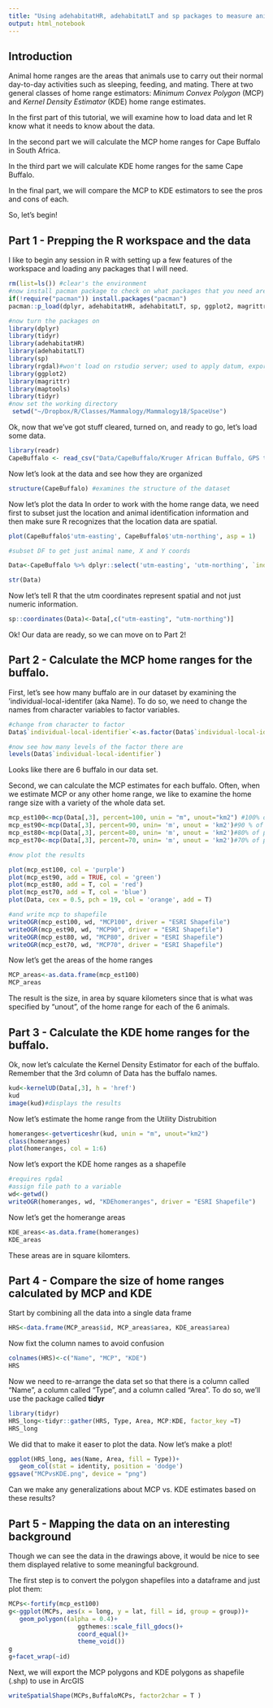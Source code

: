 ```yaml
---
title: "Using adehabitatHR, adehabitatLT and sp packages to measure animal home range"
output: html_notebook
---
```


## Introduction
Animal home ranges are the areas that animals use to carry out their normal day-to-day activities such as sleeping, feeding, and mating.  There at two general classes of home range estimators: *Minimum Convex Polygon* (MCP) and *Kernel Density Estimator* (KDE) home range estimates.  

In the first part of this tutorial, we will examine how to load data and let R know what it needs to know about the data.

In the second part we will calculate the MCP home ranges for Cape Buffalo in South Africa.

In the third part we will calculate KDE home ranges for the same Cape Buffalo.

In the final part, we will compare the MCP to KDE estimators to see the pros and cons of each.

So, let's begin!

## Part 1 - Prepping the R workspace and the data
I like to begin any session in R with setting up a few features of the workspace and loading any packages that I will need.

```r
rm(list=ls()) #clear's the environment
#now install pacman package to check on what packages that you need are already installed and install them if not
if(!require("pacman")) install.packages("pacman")
pacman::p_load(dplyr, adehabitatHR, adehabitatLT, sp, ggplot2, magrittr, maptools) #checks to see if packages are installed and installs them if not

#now turn the packages on
library(dplyr)
library(tidyr)
library(adehabitatHR)
library(adehabitatLT)
library(sp)
library(rgdal)#won't load on rstudio server; used to apply datum, export .shp
library(ggplot2)
library(magrittr)
library(maptools)
library(tidyr)
#now set the working directory
 setwd("~/Dropbox/R/Classes/Mammalogy/Mammalogy18/SpaceUse")
```

Ok, now that we've got stuff cleared, turned on, and ready to go, let's load some data.

```r
library(readr)
CapeBuffalo <- read_csv("Data/CapeBuffalo/Kruger African Buffalo, GPS tracking, South Africa.csv")
```
Now let's look at the data and see how they are organized
```r
structure(CapeBuffalo) #examines the structure of the dataset
```
Now let's plot the data
In order to work with the home range data, we need first to subset just the location and animal identification information and then make sure R recognizes that the location data are spatial.
```r
plot(CapeBuffalo$'utm-easting', CapeBuffalo$'utm-northing', asp = 1)
```

```r
#subset DF to get just animal name, X and Y coords

Data<-CapeBuffalo %>% dplyr::select('utm-easting', 'utm-northing', `individual-local-identifier`)

str(Data)
```
Now let's tell R that the utm coordinates represent spatial and not just numeric information.
```r
sp::coordinates(Data)<-Data[,c("utm-easting", "utm-northing")]

```
Ok! Our data are ready, so we can move on to Part 2!

## Part 2 - Calculate the MCP home ranges for the buffalo.

First, let's see how many buffalo are in our dataset by examining the 'individual-local-identifer (aka Name).  To do so, we need to change the names from character variables to factor variables.

```r
#change from character to factor
Data$`individual-local-identifier`<-as.factor(Data$`individual-local-identifier`)

#now see how many levels of the factor there are
levels(Data$`individual-local-identifier`)
```
Looks like there are 6 buffalo in our data set.

Second, we can calculate the MCP estimates for each buffalo.  Often, when we estimate MCP or any other home range, we like to examine the home range size with a variety of the whole data set.

```r

mcp_est100<-mcp(Data[,3], percent=100, unin = "m", unout="km2") #100% of #points used
mcp_est90<-mcp(Data[,3], percent=90, unin= 'm', unout = 'km2')#90 % of points used
mcp_est80<-mcp(Data[,3], percent=80, unin= 'm', unout = 'km2')#80% of points used
mcp_est70<-mcp(Data[,3], percent=70, unin= 'm', unout = 'km2')#70% of points used

#now plot the results

plot(mcp_est100, col = 'purple')
plot(mcp_est90, add = TRUE, col = 'green')
plot(mcp_est80, add = T, col = 'red')
plot(mcp_est70, add = T, col = 'blue')
plot(Data, cex = 0.5, pch = 19, col = 'orange', add = T)

#and write mcp to shapefile
writeOGR(mcp_est100, wd, "MCP100", driver = "ESRI Shapefile")
writeOGR(mcp_est90, wd, "MCP90", driver = "ESRI Shapefile")
writeOGR(mcp_est80, wd, "MCP80", driver = "ESRI Shapefile")
writeOGR(mcp_est70, wd, "MCP70", driver = "ESRI Shapefile")
```
Now let's get the areas of the home ranges

```r
MCP_areas<-as.data.frame(mcp_est100)
MCP_areas
```
The result is the size, in area by square kilometers since that is what was specified by "unout", of the home range for each of the 6 animals.

## Part 3 - Calculate the KDE home ranges for the buffalo.

Ok, now let's calculate the Kernel Density Estimator for each of the buffalo.  Remember that the 3rd column of Data has the buffalo names.
```r
kud<-kernelUD(Data[,3], h = 'href')
kud
image(kud)#displays the results
```

Now let's estimate the home range from the Utility Distrubition

```r
homeranges<-getverticeshr(kud, unin = "m", unout="km2")
class(homeranges)
plot(homeranges, col = 1:6)
```
Now let's export the KDE home ranges as a shapefile
```r
#requires rgdal
#assign file path to a variable
wd<-getwd()
writeOGR(homeranges, wd, "KDEhomeranges", driver = "ESRI Shapefile")
```


Now let's get the homerange areas
```r
KDE_areas<-as.data.frame(homeranges)
KDE_areas
```
These areas are in square kilomters.





## Part 4 - Compare the size of home ranges calculated by MCP and KDE

Start by combining all the data into a single data frame

```r
HRS<-data.frame(MCP_areas$id, MCP_areas$area, KDE_areas$area)
```
Now fixt the column names to avoid confusion
```r
colnames(HRS)<-c("Name", "MCP", "KDE")
HRS
```
Now we need to re-arrange the data set so that there is a column called "Name", a column called "Type", and a column called "Area".  To do so, we'll use the package called **tidyr**

```r
library(tidyr)
HRS_long<-tidyr::gather(HRS, Type, Area, MCP:KDE, factor_key =T)
HRS_long
```
We did that to make it easer to plot the data.  Now let's make a plot!

```r
ggplot(HRS_long, aes(Name, Area, fill = Type))+
   geom_col(stat = identity, position = 'dodge')
ggsave("MCPvsKDE.png", device = "png")
```
Can we make any generalizations about MCP vs. KDE estimates based on these results?

## Part 5 - Mapping the data on an interesting background
Though we can see the data in the drawings above, it would be nice to see them displayed relative to some meaningful background.  

The first step is to convert the polygon shapefiles into a dataframe and just plot them:

```r
MCPs<-fortify(mcp_est100)
g<-ggplot(MCPs, aes(x = long, y = lat, fill = id, group = group))+
   geom_polygon((alpha = 0.4)+
                   ggthemes::scale_fill_gdocs()+
                   coord_equal()+
                   theme_void())
g
g+facet_wrap(~id)
```

Next, we will export the MCP polygons and KDE polygons as shapefile (.shp) to use in ArcGIS


```r
writeSpatialShape(MCPs,BuffaloMCPs, factor2char = T )

```


